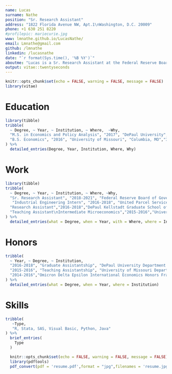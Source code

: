 ```yaml
---
name: Lucas 
surname: Nathe
position: "Sr. Research Assistant"
address: "1822 Florida Avenue NW, Apt.1\nWashington, D.C. 20009"
phone: +1 630 251 8220
#profilepic: mariecurie.jpg
www: lmnathe.github.io/LucasNathe/
email: Lmnathe@gmail.com
github: /lmnathe
linkedin: /lucasnathe
date: "`r format(Sys.time(), '%B %Y')`"
aboutme: "Lucas is a Sr. Research Assistant at the Federal Reserve Board of Governors in the Division of Research & Statistics, Consumer Finance."
output: vitae::twentyseconds
---
```


```r
knitr::opts_chunk$set(echo = FALSE, warning = FALSE, message = FALSE)
library(vitae)
```

# Education

```r
library(tibble)
tribble(
  ~ Degree, ~ Year, ~ Institution, ~ Where,  ~Why,
  "M.S. in Economics and Policy Analysis", "2017", "DePaul University", "Chicago, IL","3.8/4.0",
  "B.S. Economics", "2016", "University of Missouri", "Columbia, MO","3.55/4.0"
) %>% 
  detailed_entries(Degree, Year, Institution, Where, Why)
```

# Work
```r
library(tibble)
tribble(
  ~ Degree, ~ Year, ~ Institution, ~ Where, ~Why,
  "Sr. Research Assistant", "2018-2021", "Federal Reserve Board of Governors", "Washington, DC","Assisting economists with data updates and maintenance, charting and presentation preparations, and supporting their research projects.",
   "Industrial Engineering Intern", "2016-2018", "United Parcel Service", "Chicago, IL","Implement cost saving technologies and train employees on their optimal use.",
  "Research Assistant","2016-2018","DePaul Kellstadt Graduate School of Business","Chicago, IL","Compile yearly data on work context variables from the O*Net occupation dataset for research on Hedonic-Based labor supply substitution.",
  "Teaching Assistant\nIntermediate Microeconomics","2015-2016","University of Missouri Dept. of Economics","Columbia, MO","Conducting and recording weekly/exam review sessions, holding office hours, and grading coursework."
) %>% 
  detailed_entries(what = Degree, when = Year, with = Where, where = Institution, why = Why)
```

# Honors

```r
tribble(
  ~ Year, ~ Degree, ~ Institution, 
  "2016-2018", "Graduate Assistantship", "DePaul University Department of Economics",
  "2015-2016", "Teaching Assistantship", "University of Missouri Department of Economics",
  "2014-2016","Omicron Delta Epsilon International Economics Honors Fraternity","University of Missouri"
) %>% 
  detailed_entries(what = Degree, when = Year, where = Institution)
```

# Skills

```r
tribble(
   ~Type,
   "R, Stata, SAS, Visual Basic, Python, Java"
) %>% 
  brief_entries(
    Type
  )
```

```r
  knitr::opts_chunk$set(echo = FALSE, warning = FALSE, message = FALSE)
  library(pdftools)
  pdf_convert(pdf = 'resume.pdf',format = "jpg",filenames = 'resume.jpg')
```



